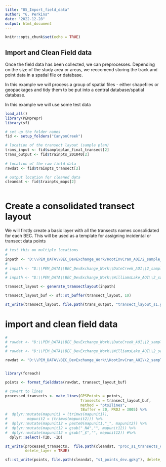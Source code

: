 ```yaml
---
title: "05_Import_field_data"
author: "G. Perkins"
date: "2022-12-28"
output: html_document
---
```


```r
knitr::opts_chunk$set(echo = TRUE)
```

## Import and Clean Field data 

Once the field data has been collected, we can preprocesses. 
Depending on the size of the study area or areas, we reccomend storing the track and point data in a spatial file or database. 

In this example we will process a group of spatial files - either shapefiles or geopackages and tidy them to be put into a central database/spatial database.

In this example we will use some test data

```r

load_all()
library(PEMprepr)
library(sf)

```


```r
# set up the folder names
fid <- setup_folders("CanyonCreek")

# location of the transect layout (sample plan)
trans_input <- fid$sampleplan_final_transect[2]
trans_output <- fid$trainpts_201040[2]
  
# location of the raw field data
rawdat <- fid$trainpts_transect[2]

# output location for cleaned data
cleandat <- fid$trainpts_maps[2]
  
```

# Create a consolidated transect layout 

We will firstly create a basic layer with all the transects names consolidated for each BEC. This will be used as a template for assigning incidental or transect data points 


```r

# test this on multiple locations 
# 
inpath <- "D:\\PEM_DATA\\BEC_DevExchange_Work/KootInvCran_AOI/2_sample_design/stage1_StudyDesign/transect_layout"
# 
# inpath <- "D:\\PEM_DATA\\BEC_DevExchange_Work\\DateCreek_AOI\\2_sample_design\\stage1_StudyDesign\\transect_layout"
# 
# inpath <- "D:\\PEM_DATA\\BEC_DevExchange_Work\\WilliamsLake_AOI\\2_sample_design\\stage1_StudyDesign\\transect_layout"

transect_layout <- generate_transectlayout(inpath)

transect_layout_buf <- sf::st_buffer(transect_layout, 10)

st_write(transect_layout, file.path(trans_output, "transect_layout_s1.gpkg"), delete_layer = TRUE)

```


# import and clean field data

```r
# 
# rawdat <- "D:\\PEM_DATA\\BEC_DevExchange_Work\\DateCreek_AOI\\2_sample_design\\stage1_StudyDesign\\transect_data"
# 
# rawdat <- "D:\\PEM_DATA\\BEC_DevExchange_Work\\WilliamsLake_AOI\\2_sample_design\\stage1_StudyDesign\\transect_data"

rawdat <- "D:\\PEM_DATA\\BEC_DevExchange_Work\\KootInvCran_AOI\\2_sample_design\\stage1_StudyDesign\\transect_data\\final_contractors\\_dev\\"


library(foreach)

points <- format_fielddata(rawdat, transect_layout_buf)

# covert to lines 
processed_transects <- make_lines(GPSPoints = points, 
                                  Transects = transect_layout_buf, 
                                  method = "pts2lines",  
                                  tBuffer = 20, PROJ = 3005) %>%
#  dplyr::mutate(mapunit1 = (trimws(mapunit1)),
#         mapunit2 = (trimws(mapunit2))) %>%
#  dplyr::mutate(mapunit12 = paste0(mapunit1,"_", mapunit2)) %>%
#  dplyr::mutate(mapunit12 = gsub("_NA","", mapunit12)) %>%
#  dplyr::mutate(mapunit12 = gsub("_$","", mapunit12)) #%>%
  dplyr::select(-TID, -ID)

st_write(processed_transects,  file.path(cleandat, "proc_s1_transects_dev.gpkg"), 
         delete_layer = TRUE)

sf::st_write(points, file.path(cleandat, "s1_points_dev.gpkg"), delete_layer = TRUE)

```


